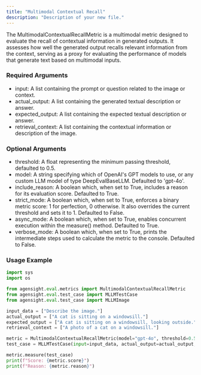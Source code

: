 ```yaml
---
title: "Multimodal Contextual Recall"
description: "Description of your new file."
---
```


The MultimodalContextualRecallMetric is a multimodal metric designed to evaluate the recall of contextual information in generated outputs. It assesses how well the generated output recalls relevant information from the context, serving as a proxy for evaluating the performance of models that generate text based on multimodal inputs.

### **Required Arguments**

- input: A list containing the prompt or question related to the image or context.
- actual_output: A list containing the generated textual description or answer.
- expected_output: A list containing the expected textual description or answer.
- retrieval_context: A list containing the contextual information or description of the image.

### **Optional Arguments**

- threshold: A float representing the minimum passing threshold, defaulted to 0.5.
- model: A string specifying which of OpenAI's GPT models to use, or any custom LLM model of type DeepEvalBaseLLM. Defaulted to 'gpt-4o'.
- include_reason: A boolean which, when set to True, includes a reason for its evaluation score. Defaulted to True.
- strict_mode: A boolean which, when set to True, enforces a binary metric score: 1 for perfection, 0 otherwise. It also overrides the current threshold and sets it to 1. Defaulted to False.
- async_mode: A boolean which, when set to True, enables concurrent execution within the measure() method. Defaulted to True.
- verbose_mode: A boolean which, when set to True, prints the intermediate steps used to calculate the metric to the console. Defaulted to False.

### Usage Example

```python
import sys
import os

from agensight.eval.metrics import MultimodalContextualRecallMetric
from agensight.eval.test_case import MLLMTestCase
from agensight.eval.test_case import MLLMImage

input_data = ["Describe the image."]
actual_output = ["A cat is sitting on a windowsill."]
expected_output = ["A cat is sitting on a windowsill, looking outside."]
retrieval_context = ["A photo of a cat on a windowsill."]

metric = MultimodalContextualRecallMetric(model="gpt-4o", threshold=0.5)
test_case = MLLMTestCase(input=input_data, actual_output=actual_output, expected_output=expected_output, retrieval_context=retrieval_context)

metric.measure(test_case)
print(f"Score: {metric.score}")
print(f"Reason: {metric.reason}") 
```